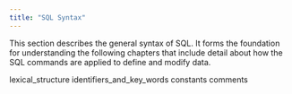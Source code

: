 ```yaml
---
title: "SQL Syntax"
---
```


<div id="sql_syntax" class="registered_link"></div>


This section describes the general syntax of SQL. It forms the foundation for understanding the following chapters that include detail about how the SQL commands are applied to define and modify data.

<div class="toctree" maxdepth="3">

lexical\_structure identifiers\_and\_key\_words constants comments

</div>
